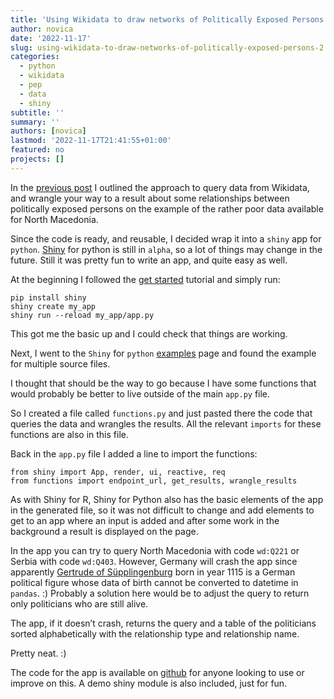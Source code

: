 ```yaml
---
title: 'Using Wikidata to draw networks of Politically Exposed Persons #2'
author: novica
date: '2022-11-17'
slug: using-wikidata-to-draw-networks-of-politically-exposed-persons-2
categories:
  - python
  - wikidata
  - pep
  - data
  - shiny
subtitle: ''
summary: ''
authors: [novica]
lastmod: '2022-11-17T21:41:55+01:00'
featured: no
projects: []
---
```



In the [previous post](/post/using-wikidata-to-draw-networks-of-politically-exposed-persons-1) I outlined the approach to query data from Wikidata, 
and wrangle your way to a result about some relationships between politically exposed 
persons on the example of the rather poor data available for North Macedonia. 

Since the code is ready, and reusable, I decided wrap it into a `shiny` app for `python`. 
[Shiny](https://shiny.rstudio.com/py/) for python is still in `alpha`, so a lot of things 
may change in the future. Still it was pretty fun to write an app, and quite easy as well.

At the beginning I followed the [get started](https://shiny.rstudio.com/py/docs/get-started.html) 
tutorial and simply run:

```
pip install shiny
shiny create my_app
shiny run --reload my_app/app.py
```

This got me the basic up and I could check that things are working. 

Next, I went to the `Shiny` for `python` [examples](https://shinylive.io/py/examples/#multiple-source-files) 
page and found the example for multiple source files. 

I thought that should be the way to go because I have some functions that would probably be 
better to live outside of the main `app.py` file.

So I created a file called `functions.py` and just pasted there the code that queries the data and 
wrangles the results. All the relevant `imports` for these functions are also in this file. 

Back in the `app.py` file I added a line to import the functions:

```
from shiny import App, render, ui, reactive, req
from functions import endpoint_url, get_results, wrangle_results
```

As with Shiny for R, Shiny for Python also has the basic elements of the app in the generated file, 
so it was not difficult to change and add elements to get to an app where an input is added and 
after some work in the background a result is displayed on the page. 

In the app you can try to query North Macedonia with code `wd:Q221` or Serbia with code `wd:Q403`. However, 
Germany will crash the app since apparently [Gertrude of Süpplingenburg](https://en.wikipedia.org/wiki/Gertrude_of_S%C3%BCpplingenburg) 
born in year 1115 is a German political figure whose data of birth cannot be converted to datetime in `pandas`. :)
Probably a solution here would be to adjust the query to return only politicians who are still alive. 

The app, if it doesn't crash, returns the query and a table of the politicians sorted alphabetically 
with the relationship type and relationship name. 

Pretty neat. :)

The code for the app is available on [github](https://github.com/novica/pyshinywikidata) for anyone looking to use or improve on this. A demo shiny module is also included, just for fun. 
